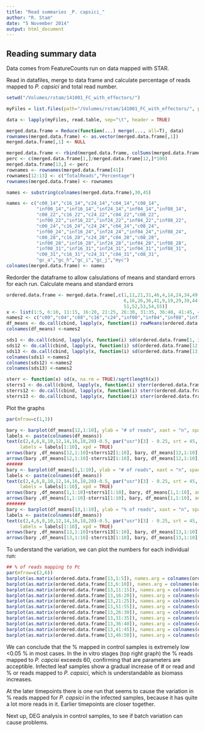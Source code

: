 ```yaml
---
title: "Read summaries _P. capsici_"
author: "R. Stam"
date: "5 November 2014"
output: html_document
---
```


Reading summary data
------------------------------
Data comes from FeatureCounts run on data mapped with STAR.

Read in datafiles, merge to data frame and calculate percentage of reads mapped to _P. capsici_ and total read number.

```r
setwd("/Volumes/rstam/141001_FC_with_effectors/")

myFiles = list.files(path="/Volumes/rstam/141001_FC_with_effectors/", pattern="t.txt.summary")

data <- lapply(myFiles, read.table, sep="\t", header = TRUE)

merged.data.frame = Reduce(function(...) merge(..., all=T), data)
rownames(merged.data.frame) <- as.vector(merged.data.frame[,1])
merged.data.frame[,1] <- NULL

merged.data.frame <- rbind(merged.data.frame, colSums(merged.data.frame))
perc <- c(merged.data.frame[1,]/merged.data.frame[12,]*100)
merged.data.frame[13,] <- perc
rownames <- rownames(merged.data.frame[41])
rownames[12:13] <- c("TotalReads","Percentage")
rownames(merged.data.frame) <- rownames

names <- substring(colnames(merged.data.frame),30,45)

names <- c("c00_14","c16_14","c24_14","c04_14","c08_14",
           "inf00_14","inf16_14","inf24_14","inf04_14","inf08_14",
           "c00_22","c16_22","c24_22","c04_22","c08_22",
           "inf00_22","inf16_22","inf24_22","inf04_22","inf08_22",
           "c00_24","c16_24","c24_24","c04_24","c08_24",
           "inf00_24","inf16_24","inf24_24","inf04_24","inf08_24",
           "c00_28","c16_28","c24_28","c04_28","c08_28",
           "inf00_28","inf16_28","inf24_28","inf04_28","inf08_28",
           "inf00_31","inf16_31","inf24_31","inf04_31","inf08_31",
           "c00_31","c16_31","c24_31","c04_31","c08_31",
           "gc_a","gc_h","gc_i","gc_j","myc") 
colnames(merged.data.frame) <- names
```

Redorder the dataframe to allow calsulations of means and standard errors for each run.
Calculate means and standard errors
```r
ordered.data.frame <- merged.data.frame[,c(1,11,21,31,46,4,14,24,34,49,5,15,25,35,50,2,12,22,32,47,3,13,23,33,48,
                                           6,16,26,36,41,9,19,29,39,44,10,20,30,40,45,7,17,27,37,42,8,18,28,38,43,
                                           51,52,53,54,55)]
x <- list(1:5, 6:10, 11:15, 16:20, 21:25, 26:30, 31:35, 36:40, 41:45, 46:50, 51:55)
names2 <- c("c00","c04","c08","c16","c24","inf00","inf04","inf08","inf16","inf24","in vitro")
df_means <- do.call(cbind, lapply(x, function(i) rowMeans(ordered.data.frame[, i])))
colnames(df_means) <-names2

sds1 <- do.call(cbind, lapply(x, function(i) sd(ordered.data.frame[1, i])))
sds12 <- do.call(cbind, lapply(x, function(i) sd(ordered.data.frame[12, i])))
sds13 <- do.call(cbind, lapply(x, function(i) sd(ordered.data.frame[13, i])))
colnames(sds1) <-names2
colnames(sds12) <-names2
colnames(sds13) <-names2

sterr <- function(x) sd(x, na.rm = TRUE)/sqrt(length(x))
sterrs1 <- do.call(cbind, lapply(x, function(i) sterr(ordered.data.frame[1, i])))
sterrs12 <- do.call(cbind, lapply(x, function(i) sterr(ordered.data.frame[12, i])))
sterrs13 <- do.call(cbind, lapply(x, function(i) sterr(ordered.data.frame[13, i])))
```

Plot the graphs
```r
par(mfrow=c(1,3))

bary <- barplot(df_means[12,1:10], ylab = "# of reads", xaxt = "n", space=1, ylim = c(0,35000000), main = "total reads")
labels <- paste(colnames(df_means))
text(c(2,4,6,8,10,12,14,16,18,20)-0.5, par("usr")[3] - 0.25, srt = 45, adj = 1,
     labels = labels[1:10], xpd = TRUE)
arrows(bary ,df_means[12,1:10]+sterrs12[1:10], bary, df_means[12,1:10], angle=90, code=1, length = 0.025)
arrows(bary ,df_means[12,1:10]-sterrs12[1:10], bary, df_means[12,1:10], angle=90, code=1, length = 0.025)
######
bary <- barplot(df_means[1,1:10], ylab = "# of reads", xaxt = "n", space=1, ylim = c(0,1200000), main = "reads mapped to P capsici")
labels <- paste(colnames(df_means))
text(c(2,4,6,8,10,12,14,16,18,20)-0.5, par("usr")[3] - 0.25, srt = 45, adj = 1,
     labels = labels[1:10], xpd = TRUE)
arrows(bary ,df_means[1,1:10]+sterrs1[1:10], bary, df_means[1,1:10], angle=90, code=1, length = 0.025)
arrows(bary ,df_means[1,1:10]-sterrs1[1:10], bary, df_means[1,1:10], angle=90, code=1, length = 0.025)
#######
bary <- barplot(df_means[13,1:10], ylab = "% of reads", xaxt = "n", space=1, ylim = c(0,6), main = "percentage mapped to P. capsici")
labels <- paste(colnames(df_means))
text(c(2,4,6,8,10,12,14,16,18,20)-0.5, par("usr")[3] - 0.25, srt = 45, adj = 1,
     labels = labels[1:10], xpd = TRUE)
arrows(bary ,df_means[13,1:10]+sterrs13[1:10], bary, df_means[13,1:10], angle=90, code=1, length = 0.025)
arrows(bary ,df_means[13,1:10]-sterrs13[1:10], bary, df_means[13,1:10], angle=90, code=1, length = 0.025)
```


To understand the variation, we can plot the numbers for each individual run:
```r
## % of reads mapping to Pc
par(mfrow=c(2,6))
barplot(as.matrix(ordered.data.frame[13,1:5]), names.arg = colnames(ordered.data.frame[,1:5]), main = "% mapped") 
barplot(as.matrix(ordered.data.frame[13,6:10]), names.arg = colnames(ordered.data.frame[,6:10]), main = "% mapped") 
barplot(as.matrix(ordered.data.frame[13,11:15]), names.arg = colnames(ordered.data.frame[,11:15]), main = "% mapped") 
barplot(as.matrix(ordered.data.frame[13,16:20]), names.arg = colnames(ordered.data.frame[,16:20]), main = "% mapped") 
barplot(as.matrix(ordered.data.frame[13,21:25]), names.arg = colnames(ordered.data.frame[,21:25]), main = "% mapped") 
barplot(as.matrix(ordered.data.frame[13,51:55]), names.arg = colnames(ordered.data.frame[,51:55]), main = "% mapped") 
barplot(as.matrix(ordered.data.frame[13,26:30]), names.arg = colnames(ordered.data.frame[,26:30]), main = "% mapped") 
barplot(as.matrix(ordered.data.frame[13,31:35]), names.arg = colnames(ordered.data.frame[,31:35]), main = "% mapped") 
barplot(as.matrix(ordered.data.frame[13,36:40]), names.arg = colnames(ordered.data.frame[,36:40]), main = "% mapped") 
barplot(as.matrix(ordered.data.frame[13,41:45]), names.arg = colnames(ordered.data.frame[,41:45]), main = "% mapped") 
barplot(as.matrix(ordered.data.frame[13,46:50]), names.arg = colnames(ordered.data.frame[,46:50]), main = "% mapped") 
```

We can conclude that the % mapped in control samples is extremely low <0.05 % in most cases. 
In the in vitro stages (top right graph) the % reads mapped to _P. capcisi_ exceeds 60, confirming that are parameters are acceptible. 
Infected leaf samples show a gradual increase of # or read and % or reads mapped to _P. capsici_, which is understandable as biomass increases.

At the later timepoints there is one run that seems to cause the variation in % reads mapped for _P. capsici_ in the infected samples, because it has quite a lot more reads in it. Earlier timepoints are closer together.

Next up, DEG analysis in control samples, to see if batch variation can cause problems.